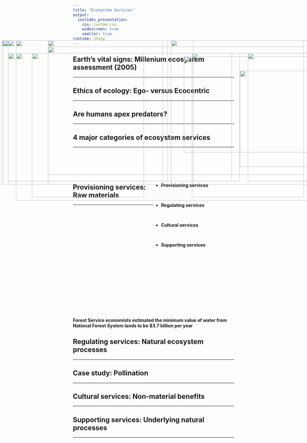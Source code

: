 ```yaml
---
title: "Ecosystem Services"
output: 
  ioslides_presentation:
    css: custom.css
    widescreen: true
    smaller: true
runtime: shiny
---
```


<!-- ## -->

<!-- <IMG STYLE="position:absolute; TOP:50px; LEFT:125px; WIDTH:800px; HEIGHT:600px" SRC="images/biodiverse.png"> -->

## Earth's vital signs: Millenium ecosystem assessment (2005)
<hr>

<IMG STYLE="position:absolute; TOP:180px; LEFT:50px; WIDTH:1000px; HEIGHT:500px" SRC="images/ma2005.png">

## Ethics of ecology: Ego- versus Ecocentric
<hr>

<IMG STYLE="position:absolute; TOP:180px; LEFT:150px; WIDTH:800px; HEIGHT:450px" SRC="images/ethics.jpg">

## Are humans apex predators?
<hr>

<IMG STYLE="position:absolute; TOP:230px; LEFT:575px; WIDTH:515px; HEIGHT:300px" SRC="images/humansfood.jpeg">

<IMG STYLE="position:absolute; TOP:180px; LEFT:5px; WIDTH:600px; HEIGHT:450px" SRC="images/trophic.png">

## 4 major categories of ecosystem services
<hr>
<br/>
<br/>
<br/>
<br/>

<IMG STYLE="position:absolute; TOP:180px; LEFT:10px; WIDTH:500px; HEIGHT:450px" SRC="images/Ecosystem-Services2.png">

<div style="float: right; width: 50%;">

* **Provisioning services**

<br/>

* **Regulating services**

<br/>

* **Cultural services**

<br/>

* **Supporting services**

 </div>

## Provisioning services: Raw materials
<hr>
<br/>
<br/>
<br/>
<br/>
<br/>
<br/>
<br/>
<br/>
<br/>
<br/>
<br/>
<br/>
<br/>
<br/>
<br/>
<br/>
<br/>
<br/>
<br/>

<IMG STYLE="position:absolute; TOP:200px; LEFT:150px; WIDTH:800px; HEIGHT:400px" SRC="images/provision.png">

**Forest Service economists estimated the minimum value of water from National Forest System lands to be $3.7 billion per year**

## Regulating services: Natural ecosystem processes
<hr>

<IMG STYLE="position:absolute; TOP:220px; LEFT:100px; WIDTH:350px; HEIGHT:450px" SRC="images/catskills2.jpg">

<IMG STYLE="position:absolute; TOP:220px; LEFT:600px; WIDTH:350px; HEIGHT:450px" SRC="images/catskills.jpg">

## Case study: Pollination
<hr>

<IMG STYLE="position:absolute; TOP:220px; LEFT:25px; WIDTH:700px; HEIGHT:400px" SRC="images/bees.png">

<IMG STYLE="position:absolute; TOP:275px; LEFT:750px; WIDTH:300px; HEIGHT:300px" SRC="images/chinaapple.jpg">

## Cultural services: Non-material benefits
<hr>

<IMG STYLE="position:absolute; TOP:220px; LEFT:50px; WIDTH:700px; HEIGHT:400px" SRC="images/cultural.png">

<IMG STYLE="position:absolute; TOP:220px; LEFT:775px; WIDTH:300px; HEIGHT:400px" SRC="images/birding.jpg">

<!-- ## Are we disconnected from nature? -->
<!-- <hr> -->

<!-- <IMG STYLE="position:absolute; TOP:220px; LEFT:25px; WIDTH:600px; HEIGHT:400px" SRC="images/naturewords.png"> -->

<!-- <IMG STYLE="position:absolute; TOP:260px; LEFT:625px; WIDTH:450px; HEIGHT:300px" SRC="images/outdoors.jpg"> -->

## Supporting services: Underlying natural processes
<hr>

<IMG STYLE="position:absolute; TOP:180px; LEFT:25px; WIDTH:500px; HEIGHT:450px" SRC="images/photosyn.jpg">

<IMG STYLE="position:absolute; TOP:180px; LEFT:535px; WIDTH:550px; HEIGHT:450px" SRC="images/soil2.jpg">

<!-- ## Conservation and restoration -->
<!-- <hr> -->

<!-- <IMG STYLE="position:absolute; TOP:220px; LEFT:150px; WIDTH:800px; HEIGHT:400px" SRC="images/pest_recovery.jpg"> -->

<!-- ## The importance of connectedness -->
<!-- <hr> -->

<!-- <IMG STYLE="position:absolute; TOP:175px; LEFT:100px; WIDTH:300px; HEIGHT:450px" SRC="images/corridors.jpg"> -->

<!-- <IMG STYLE="position:absolute; TOP:175px; LEFT:500px; WIDTH:550px; HEIGHT:450px" SRC="images/corridors2.jpg"> -->

<!-- ## -->

<!-- <IMG STYLE="position:absolute; TOP:75px; LEFT:100px; WIDTH:900px; HEIGHT:600px" SRC="images/agri.jpg"> -->

<!-- ##  -->

<!-- <IMG STYLE="position:absolute; TOP:150px; LEFT:100px; WIDTH:900px; HEIGHT:450px" SRC="images/urban.png"> -->